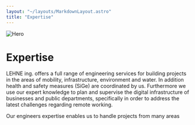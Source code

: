 ```yaml
---
layout: "~/layouts/MarkdownLayout.astro"
title: "Expertise"
---
```



![Hero](../expertise/expertise.jpg)

# Expertise

LEHNE ing. offers a full range of engineering services for building
projects in the areas of mobility, infrastructure, environment and
water. In addition health and safety measures (SiGe) are coordinated by
us. Furthermore we use our expert knowledge to plan and supervise the
digital infrastructure of businesses and public departments,
specifically in order to address the latest challenges regarding remote
working.

Our engineers expertise enables us to handle projects from many areas

<div class="grid sm:grid-cols-2 md:grid-cols-3 gap-4vmin">
  <Grid items={expertiseLinksEn.items} />
</div>
